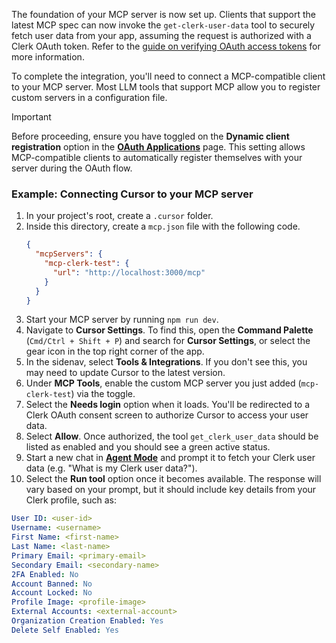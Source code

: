 The foundation of your MCP server is now set up. Clients that support the latest MCP spec can now invoke the `get-clerk-user-data` tool to securely fetch user data from your app, assuming the request is authorized with a Clerk OAuth token. Refer to the [guide on verifying OAuth access tokens](/docs/oauth/verify-oauth-tokens) for more information.

To complete the integration, you'll need to connect a MCP-compatible client to your MCP server. Most LLM tools that support MCP allow you to register custom servers in a configuration file.

> [!IMPORTANT]
> Before proceeding, ensure you have toggled on the **Dynamic client registration** option in the [**OAuth Applications**](https://dashboard.clerk.com/last-active?path=user-authentication/oauth-applications) page.
> This setting allows MCP-compatible clients to automatically register themselves with your server during the OAuth flow.

### Example: Connecting Cursor to your MCP server

1. In your project's root, create a `.cursor` folder.
1. Inside this directory, create a `mcp.json` file with the following code.
   ```json {{ filename: '.cursor/mcp.json' }}
   {
     "mcpServers": {
       "mcp-clerk-test": {
         "url": "http://localhost:3000/mcp"
       }
     }
   }
   ```
1. Start your MCP server by running `npm run dev`.
1. Navigate to **Cursor Settings**. To find this, open the **Command Palette** (`Cmd/Ctrl + Shift + P`) and search for **Cursor Settings**, or select the gear icon in the top right corner of the app.
1. In the sidenav, select **Tools & Integrations**. If you don't see this, you may need to update Cursor to the latest version.
1. Under **MCP Tools**, enable the custom MCP server you just added (`mcp-clerk-test`) via the toggle.
1. Select the **Needs login** option when it loads. You'll be redirected to a Clerk OAuth consent screen to authorize Cursor to access your user data.
1. Select **Allow**. Once authorized, the tool `get_clerk_user_data` should be listed as enabled and you should see a green active status.
1. Start a new chat in [**Agent Mode**](https://docs.cursor.com/chat/agent) and prompt it to fetch your Clerk user data (e.g. "What is my Clerk user data?").
1. Select the **Run tool** option once it becomes available. The response will vary based on your prompt, but it should include key details from your Clerk profile, such as:

```yaml
User ID: <user-id>
Username: <username>
First Name: <first-name>
Last Name: <last-name>
Primary Email: <primary-email>
Secondary Email: <secondary-name>
2FA Enabled: No
Account Banned: No
Account Locked: No
Profile Image: <profile-image>
External Accounts: <external-account>
Organization Creation Enabled: Yes
Delete Self Enabled: Yes
```

